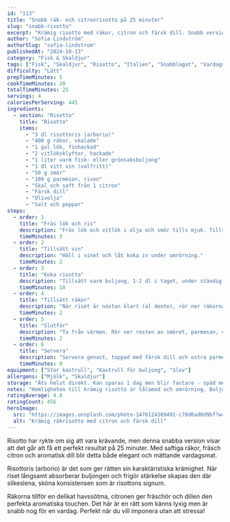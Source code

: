 ```yaml
---
id: "113"
title: "Snabb räk- och citronrisotto på 25 minuter"
slug: "snabb-risotto"
excerpt: "Krämig risotto med räkor, citron och färsk dill. Snabb version av den klassiska italienska rätten - redo på 25 minuter!"
author: "Sofia Lindström"
authorSlug: "sofia-lindstrom"
publishedAt: "2024-10-13"
category: "Fisk & Skaldjur"
tags: ["Fisk", "Skaldjur", "Risotto", "Italien", "Snabblagat", "Vardagsmat"]
difficulty: "Lätt"
prepTimeMinutes: 5
cookTimeMinutes: 20
totalTimeMinutes: 25
servings: 4
caloriesPerServing: 445
ingredients:
  - section: "Risotto"
    title: "Risotto"
    items:
      - "3 dl risottoris (arborio)"
      - "400 g räkor, skalade"
      - "1 gul lök, finhackad"
      - "2 vitlöksklyftor, hackade"
      - "1 liter varm fisk- eller grönsaksbuljong"
      - "1 dl vitt vin (valfritt)"
      - "50 g smör"
      - "100 g parmesan, riven"
      - "Skal och saft från 1 citron"
      - "Färsk dill"
      - "Olivolja"
      - "Salt och peppar"
steps:
  - order: 1
    title: "Fräs lök och ris"
    description: "Fräs lök och vitlök i olja och smör tills mjuk. Tillsätt riset och rör om i 1-2 minuter."
    timeMinutes: 3
  - order: 2
    title: "Tillsätt vin"
    description: "Häll i vinet och låt koka in under omrörning."
    timeMinutes: 2
  - order: 3
    title: "Koka risotto"
    description: "Tillsätt varm buljong, 1-2 dl i taget, under ständig omrörning. Vänta tills vätskan är uppsugen innan nästa påfyllning. Ca 18 minuter totalt."
    timeMinutes: 18
  - order: 4
    title: "Tillsätt räkor"
    description: "När riset är nästan klart (al dente), rör ner räkorna. Låt värmas i 2 minuter."
    timeMinutes: 2
  - order: 5
    title: "Slutför"
    description: "Ta från värmen. Rör ner resten av smöret, parmesan, citronskal och citronsaft. Smaka av med salt och peppar."
    timeMinutes: 2
  - order: 6
    title: "Servera"
    description: "Servera genast, toppad med färsk dill och extra parmesan."
    timeMinutes: 0
equipment: ["Stor kastrull", "Kastrull för buljong", "Slev"]
allergens: ["Mjölk", "Skaldjur"]
storage: "Äts helst direkt. Kan sparas 1 dag men blir fastare - späd med lite buljong vid uppvärmning."
notes: "Hemligheten till krämig risotto är tålamod och omrörning. Buljongen måste vara varm för att riset ska koka jämnt. Riset ska vara al dente - med lite tuggmotstånd. För vegetarisk: byt räkor mot kantareller eller sparris."
ratingAverage: 4.8
ratingCount: 456
heroImage:
  src: "https://images.unsplash.com/photo-1476124369491-c78d6ad0d9bf?w=1200&q=80"
  alt: "Krämig räkrisotto med citron och färsk dill"
---
```


Risotto har rykte om sig att vara krävande, men denna snabba version visar att det går att få ett perfekt resultat på 25 minuter. Med saftiga räkor, fräsch citron och aromatisk dill blir detta både elegant och mättande vardagsmat.

Risottoris (arborio) är det som ger rätten sin karaktäristiska krämighet. När riset långsamt absorberar buljongen och frigör stärkelse skapas den där silkeslena, sköna konsistensen som är risottons signum.

Räkorna tillför en delikat havssötma, citronen ger fräschör och dillen den perfekta aromatiska touchen. Det här är en rätt som känns lyxig men är snabb nog för en vardag. Perfekt när du vill imponera utan att stressa!

